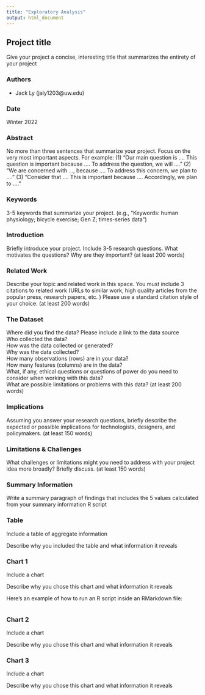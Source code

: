 ```yaml
---
title: "Exploratory Analysis"
output: html_document
---
```


## Project title

Give your project a concise, interesting title that summarizes the entirety of your project

### Authors

- Jack Ly (jaly1203@uw.edu)

### Date

Winter 2022

### Abstract

No more than three sentences that summarize your project. Focus on the very most important aspects. For example: (1) "Our main question is .... This question is important because .... To address the question, we will ...." (2) "We are concerned with ..., because .... To address this concern, we plan to ...." (3) "Consider that .... This is important because .... Accordingly, we plan to ...."

### Keywords

3-5 keywords that summarize your project.
(e.g., "Keywords: human physiology; bicycle exercise; Gen Z; times-series data")

### Introduction  

Briefly introduce your project.  Include 3-5 research questions. What motivates the questions? Why are they important? (at least 200 words)

### Related Work  

Describe your topic and related work in this space. You must include 3 citations to related work (URLs to similar work, high quality articles from the popular press, research papers, etc. ) Please use a standard citation style of your choice. (at least 200 words)

### The Dataset

Where did you find the data? Please include a link to the data source  
Who collected the data?  
How was the data collected or generated?  
Why was the data collected?  
How many observations (rows) are in your data?  
How many features (columns) are in the data?  
What, if any, ethical questions or questions of power do you need to consider when working with this data?  
What are possible limitations or problems with this data?   (at least 200 words)

### Implications

Assuming you answer your research questions, briefly describe the expected or possible implications for technologists, designers, and policymakers. (at least 150 words)

### Limitations & Challenges
What challenges or limitations might you need to address with your project idea more broadly? Briefly discuss. (at least 150 words)

### Summary Information

Write a summary paragraph of findings that includes the 5 values calculated from your summary information R script

### Table

Include a table of aggregate information

Describe why you included the table and what information it reveals

### Chart 1

Include a chart

Describe why you chose this chart and what information it reveals

Here's an example of how to run an R script inside an RMarkdown file:

``````r
``````

### Chart 2

Include a chart

Describe why you chose this chart and what information it reveals

### Chart 3

Include a chart

Describe why you chose this chart and what information it reveals
